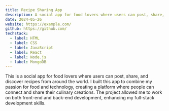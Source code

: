 ```yaml
---
title: Recipe Sharing App
description: A social app for food lovers where users can post, share, and discover recipes from around the world.
date: 2024-05-26
website: https://example.com/
github: https://github.com/
techstack:
  - label: HTML
  - label: CSS
  - label: JavaScript
  - label: React
  - label: Node.js
  - label: MongoDB
---
```


This is a social app for food lovers where users can post, share, and discover recipes from around the world. I built this app to combine my passion for food and technology, creating a platform where people can connect and share their culinary creations. The project allowed me to work on both front-end and back-end development, enhancing my full-stack development skills.